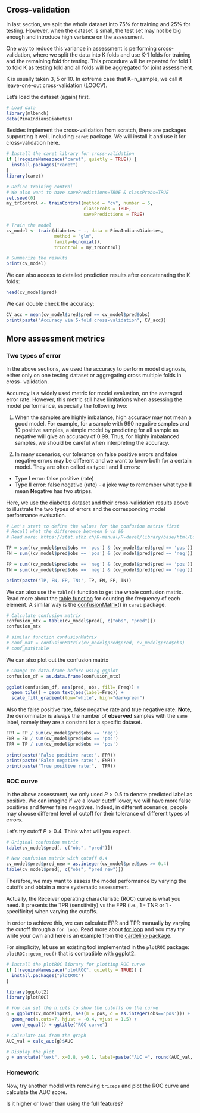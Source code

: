 
## Cross-validation
In last section, we split the whole dataset into 75% for training and 25% for
testing. However, when the dataset is small, the test set may not be big enough 
and introduce high variance on the assessment.

One way to reduce this variance in assessment is performing cross-validation, 
where we split the data into K folds and use K-1 folds for training and the 
remaining fold for testing. This procedure will be repeated for fold 1 to fold 
K as testing fold and all folds will be aggregated for joint assessment.

K is usually taken 3, 5 or 10. In extreme case that K=n_sample, we call it 
leave-one-out cross-validation (LOOCV).

Let's load the dataset (again) first.
```r
# Load data
library(mlbench)
data(PimaIndiansDiabetes)
```


Besides implement the cross-validation from scratch, there are packages 
supporting it well, including `caret` package. We will install it and use it for
cross-validation here.
```r
# Install the caret library for cross-validation
if (!requireNamespace("caret", quietly = TRUE)) {
  install.packages("caret")
}
library(caret)

# Define training control
# We also want to have savePredictions=TRUE & classProbs=TRUE
set.seed(0) 
my_trControl <- trainControl(method = "cv", number = 5, 
                             classProbs = TRUE,
                             savePredictions = TRUE)

# Train the model
cv_model <- train(diabetes ~ ., data = PimaIndiansDiabetes, 
                  method = "glm",
                  family=binomial(),
                  trControl = my_trControl)

# Summarize the results
print(cv_model)
```

We can also access to detailed prediction results after concatenating the K 
folds:
```r
head(cv_model$pred)
```

We can double check the accuracy:
```r
CV_acc = mean(cv_model$pred$pred == cv_model$pred$obs)
print(paste("Accuracy via 5-fold cross-validation", CV_acc))
```


## More assessment metrics

### Two types of error
In the above sections, we used the accuracy to perform model diagnosis, either 
only on one testing dataset or aggregating cross multiple folds in cross-
validation.

Accuracy is a widely used metric for model evaluation, on the averaged error 
rate. However, this metric still have limitations when assessing the model 
performance, especially the following two:

1. When the samples are highly imbalance, high accuracy may not mean a good 
model. For example, for a sample with 990 negative samples and 10 positive 
samples, a simple model by predicting for all sample as negative will give an 
accuracy of 0.99. Thus, for highly imbalanced samples, we should be careful when
interpreting the accuracy.

2. In many scenarios, our tolerance on false positive errors and false negative 
errors may be different and we want to know both for a certain model. They are
often called as type I and II errors:

- Type I error: false positive (rate)
- Type II error: false negative (rate) - a joke way to remember what type II 
   mean **N**egative has two stripes.

Here, we use the diabetes dataset and their cross-validation results above to illustrate the two types of errors and the corresponding model performance 
evaluation.


```r
# Let's start to define the values for the confusion matrix first
# Recall what the difference between & vs &&
# Read more: https://stat.ethz.ch/R-manual/R-devel/library/base/html/Logic.html

TP = sum((cv_model$pred$obs == 'pos') & (cv_model$pred$pred == 'pos'))
FN = sum((cv_model$pred$obs == 'pos') & (cv_model$pred$pred == 'neg'))

FP = sum((cv_model$pred$obs == 'neg') & (cv_model$pred$pred == 'pos'))
TN = sum((cv_model$pred$obs == 'neg') & (cv_model$pred$pred == 'neg'))

print(paste('TP, FN, FP, TN:', TP, FN, FP, TN))
```


We can also use the `table()` function to get the whole confusion matrix.
Read more about the 
[table function](https://www.geeksforgeeks.org/create-a-tabular-representation-of-data-in-r-programming-table-function/)
for counting the frequency of each element.
A similar way is the 
[confusionMatrix()](https://www.rdocumentation.org/packages/caret/versions/3.45/topics/confusionMatrix) 
in `caret` package.
```r
# Calculate confusion matrix
confusion_mtx = table(cv_model$pred[, c("obs", "pred")])
confusion_mtx

# similar function confusionMatrix
# conf_mat = confusionMatrix(cv_model$pred$pred, cv_model$pred$obs)
# conf_mat$table
```

We can also plot out the confusion matrix
```r
# Change to data.frame before using ggplot
confusion_df = as.data.frame(confusion_mtx)

ggplot(confusion_df, aes(pred, obs, fill= Freq)) +
  geom_tile() + geom_text(aes(label=Freq)) + 
  scale_fill_gradient(low="white", high="darkgreen")
```


Also the false positive rate, false negative rate and true negative rate.
**Note**, the denominator is always the number of **observed** samples with the
`same` label, namely they are a constant for a specific dataset.
```r
FPR = FP / sum(cv_model$pred$obs == 'neg')
FNR = FN / sum(cv_model$pred$obs == 'pos')
TPR = TP / sum(cv_model$pred$obs == 'pos')

print(paste("False positive rate:", FPR))
print(paste("False negative rate:", FNR))
print(paste("True positive rate:",  TPR))
```

### ROC curve

In the above assessment, we only used $P>0.5$ to denote predicted label as 
positive. We can imagine if we a lower cutoff lower, we will have more false 
positives and fewer false negatives. Indeed, in different scenarios, people may 
choose different level of cutoff for their tolerance of different types of 
errors.

Let's try cutoff $P>0.4$. Think what will you expect.
```r
# Original confusion matrix
table(cv_model$pred[, c("obs", "pred")])

# New confusion matrix with cutoff 0.4
cv_model$pred$pred_new = as.integer(cv_model$pred$pos >= 0.4)
table(cv_model$pred[, c("obs", "pred_new")])
```

Therefore, we may want to assess the model performance by varying the cutoffs
and obtain a more systematic assessment.

Actually, the Receiver operating characteristic (ROC) curve is what you need. It
presents the TPR (sensitivity) vs the FPR (i.e., 1 - TNR or 1 - specificity) 
when varying the cutoffs.

In order to achieve this, we can calculate FPR and TPR manually by varying the 
cutoff through a `for loop`. Read more about 
[for loop](https://www.datamentor.io/r-programming/for-loop/) and you may try 
write your own and here is an example from the 
[cardelino package](https://github.com/single-cell-genetics/cardelino/blob/main/R/assessment.R#L211). 

For simplicity, let use an existing tool implemented in the `plotROC` package:
`plotROC::geom_roc()` that is compatible with ggplot2.

```r
# Install the plotROC library for plotting ROC curve
if (!requireNamespace("plotROC", quietly = TRUE)) {
  install.packages("plotROC")
}

library(ggplot2)
library(plotROC)

# You can set the n.cuts to show the cutoffs on the curve
g = ggplot(cv_model$pred, aes(m = pos, d = as.integer(obs=='pos'))) +   
  geom_roc(n.cuts=7, hjust = -0.4, vjust = 1.5) + 
  coord_equal() + ggtitle("ROC curve")

# Calculate AUC from the graph
AUC_val = calc_auc(g)$AUC

# Display the plot
g + annotate("text", x=0.8, y=0.1, label=paste("AUC =", round(AUC_val, 4)))
```


### Homework
Now, try another model with removing `triceps` and plot the ROC curve and 
calculate the AUC score.

Is it higher or lower than using the full features?


